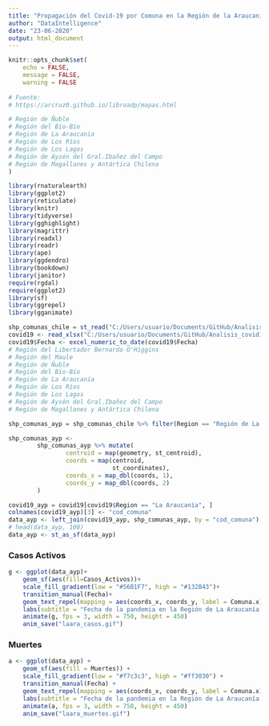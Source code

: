 ```yaml
---
title: "Propagación del Covid-19 por Comuna en la Región de la Araucanía desde el inicio de la pandemia en Chile."
author: "DataIntelligence"
date: "23-06-2020"
output: html_document
---
```


```r
knitr::opts_chunk$set(
	echo = FALSE,
	message = FALSE,
	warning = FALSE
	
# Fuente:
# https://arcruz0.github.io/libroadp/mapas.html	

# Región de Ñuble
# Región del Bío-Bío
# Región de La Araucanía
# Región de Los Ríos
# Región de Los Lagos  
# Región de Aysén del Gral.Ibañez del Campo
# Región de Magallanes y Antártica Chilena	
)
```
```r
library(rnaturalearth)
library(ggplot2)
library(reticulate)
library(knitr)
library(tidyverse)
library(gghighlight)
library(magrittr)
library(readxl)
library(readr)
library(ape)
library(ggdendro)
library(bookdown)
library(janitor)
require(rgdal)
require(ggplot2)
library(sf)
library(ggrepel)
library(gganimate)

shp_comunas_chile = st_read("C:/Users/usuario/Documents/GitHub/Analisis_covid19_con_R/proyecto_integrado/shapes_de_chile/comunas.shp") 
covid19 <- read_xlsx("C:/Users/usuario/Documents/GitHub/Analisis_covid19_con_R/proyecto_integrado/geo_Aypyt/Covid.xlsx")
covid19$Fecha <- excel_numeric_to_date(covid19$Fecha)
# Región del Libertador Bernardo O'Higgins                   
# Región del Maule
# Región de Ñuble
# Región del Bío-Bío
# Región de La Araucanía
# Región de Los Ríos
# Región de Los Lagos  
# Región de Aysén del Gral.Ibañez del Campo
# Región de Magallanes y Antártica Chilena

```
```r

shp_comunas_ayp = shp_comunas_chile %>% filter(Region == "Región de La Araucanía")

shp_comunas_ayp <-
        shp_comunas_ayp %>% mutate(
                centroid = map(geometry, st_centroid),
                coords = map(centroid,
                             st_coordinates),
                coords_x = map_dbl(coords, 1),
                coords_y = map_dbl(coords, 2)
        )

covid19_ayp = covid19[covid19$Region == "La Araucanía", ]
colnames(covid19_ayp)[3] <- "cod_comuna"
data_ayp <- left_join(covid19_ayp, shp_comunas_ayp, by = "cod_comuna")
# head(data_ayp, 100)
data_ayp <- st_as_sf(data_ayp)
```

### Casos Activos

```r
g <- ggplot(data_ayp)+
    geom_sf(aes(fill=Casos_Activos))+
    scale_fill_gradient(low = "#56B1F7", high = "#132B43")+
    transition_manual(Fecha)+
    geom_text_repel(mapping = aes(coords_x, coords_y, label = Comuna.x), size = 3, min.segment.length = 0) +
    labs(subtitle = "Fecha de la pandemia en la Región de La Araucanía: {current_frame}")
    animate(g, fps = 3, width = 750, height = 450)
    anim_save("laara_casos.gif")
```

### Muertes

```r
a <- ggplot(data_ayp) +
    geom_sf(aes(fill = Muertes)) +
    scale_fill_gradient(low = "#f7c3c3", high = "#ff3030") +
    transition_manual(Fecha) +
    geom_text_repel(mapping = aes(coords_x, coords_y, label = Comuna.x), size = 3, min.segment.length = 0) +
    labs(subtitle = "Fecha de la pandemia en la Región de La Araucanía: {current_frame}")
    animate(a, fps = 3, width = 750, height = 450)
    anim_save("laara_muertes.gif")
```
